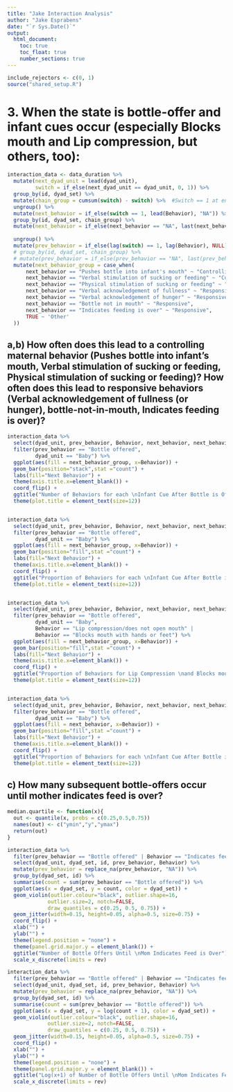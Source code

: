 ```yaml
---
title: "Jake Interaction Analysis"
author: "Jake Esprabens"
date: "`r Sys.Date()`"
output:
  html_document:
    toc: true
    toc_float: true
    number_sections: true
---
```


```r
include_rejectors <- c(0, 1)
source("shared_setup.R")
```

# 3. When the state is bottle-offer and infant cues occur (especially Blocks mouth and Lip compression, but others, too):

```r
interaction_data <- data_duration %>% 
  mutate(next_dyad_unit = lead(dyad_unit),
         switch = if_else(next_dyad_unit == dyad_unit, 0, 1)) %>% 
  group_by(id, dyad_set) %>% 
  mutate(chain_group = cumsum(switch) - switch) %>%  #Switch == 1 at end of group, chain group changes at start of new group
  ungroup() %>% 
  mutate(next_behavior = if_else(switch == 1, lead(Behavior), "NA")) %>% 
  group_by(id, dyad_set, chain_group) %>% 
  mutate(next_behavior = if_else(next_behavior == "NA", last(next_behavior), next_behavior)) %>%
  
  ungroup() %>%
  mutate(prev_behavior = if_else(lag(switch) == 1, lag(Behavior), NULL)) %>%
  # group_by(id, dyad_set, chain_group) %>% 
  # mutate(prev_behavior = if_else(prev_behavior == "NA", last(prev_behavior), prev_behavior))
  mutate(next_behavior_group = case_when(
      next_behavior == "Pushes bottle into infant's mouth" ~ "Controlling",
      next_behavior == "Verbal stimulation of sucking or feeding" ~ "Controlling",
      next_behavior == "Physical stimulation of sucking or feeding" ~ "Controlling",
      next_behavior == "Verbal acknowledgement of fullness" ~ "Responsive",
      next_behavior == "Verbal acknowledgement of hunger" ~ "Responsive",
      next_behavior == "Bottle not in mouth" ~ "Responsive",
      next_behavior == "Indicates feeding is over" ~ "Responsive",
      TRUE ~ 'Other'
  ))
```

## a,b) How often does this lead to a controlling maternal behavior (Pushes bottle into infant's mouth, Verbal stimulation of sucking or feeding, Physical stimulation of sucking or feeding)? How often does this lead to responsive behaviors (Verbal acknowledgement of fullness (or hunger), bottle-not-in-mouth, Indicates feeding is over)?

```r
interaction_data %>%
  select(dyad_unit, prev_behavior, Behavior, next_behavior, next_behavior_group, switch) %>%
  filter(prev_behavior == "Bottle offered",
         dyad_unit == "Baby") %>%
  ggplot(aes(fill = next_behavior_group, x=Behavior)) +
  geom_bar(position="stack",stat ="count") + 
  labs(fill="Next Behavior") +
  theme(axis.title.x=element_blank()) +
  coord_flip() +
  ggtitle("Number of Behaviors for each \nInfant Cue After Bottle is Offered")+
  theme(plot.title = element_text(size=12))


interaction_data %>%
  select(dyad_unit, prev_behavior, Behavior, next_behavior, next_behavior_group, switch) %>%
  filter(prev_behavior == "Bottle offered",
         dyad_unit == "Baby") %>%
  ggplot(aes(fill = next_behavior_group, x=Behavior)) +
  geom_bar(position="fill",stat ="count") + 
  labs(fill="Next Behavior") +
  theme(axis.title.x=element_blank()) +
  coord_flip() +
  ggtitle("Proportion of Behaviors for each \nInfant Cue After Bottle is Offered")+
  theme(plot.title = element_text(size=12))


interaction_data %>%
  select(dyad_unit, prev_behavior, Behavior, next_behavior, next_behavior_group, switch) %>%
  filter(prev_behavior == "Bottle offered",
         dyad_unit == "Baby",
         Behavior == "Lip compression/does not open mouth" |
         Behavior == "Blocks mouth with hands or feet") %>%
  ggplot(aes(fill = next_behavior_group, x=Behavior)) +
  geom_bar(position="fill",stat ="count") + 
  labs(fill="Next Behavior") +
  theme(axis.title.x=element_blank()) +
  coord_flip() +
  ggtitle("Proportion of Behaviors for Lip Compression \nand Blocks mouth After Bottle is Offered")+
  theme(plot.title = element_text(size=12))


interaction_data %>%
  select(dyad_unit, prev_behavior, Behavior, next_behavior, next_behavior_group, switch) %>%
  filter(prev_behavior == "Bottle offered",
         dyad_unit == "Baby") %>%
  ggplot(aes(fill = next_behavior, x=Behavior)) +
  geom_bar(position="fill",stat ="count") + 
  labs(fill="Next Behavior") +
  theme(axis.title.x=element_blank()) +
  coord_flip() +
  ggtitle("Proportion of Behaviors for each \nInfant Cue After Bottle is Offered")+
  theme(plot.title = element_text(size=12))
```

## c) How many subsequent bottle-offers occur until mother indicates feed is over?

```r
median.quartile <- function(x){
  out <- quantile(x, probs = c(0.25,0.5,0.75))
  names(out) <- c("ymin","y","ymax")
  return(out) 
}

interaction_data %>%
  filter(prev_behavior == "Bottle offered" | Behavior == "Indicates feeding is over") %>%
  select(dyad_unit, dyad_set, id, prev_behavior, Behavior) %>%
  mutate(prev_behavior = replace_na(prev_behavior, "NA")) %>%
  group_by(dyad_set, id) %>%
  summarise(count = sum(prev_behavior == "Bottle offered")) %>%
  ggplot(aes(x = dyad_set, y = count, color = dyad_set)) +
  geom_violin(outlier.colour="black", outlier.shape=16,
             outlier.size=2, notch=FALSE,
             draw_quantiles = c(0.25, 0.5, 0.75)) +
  geom_jitter(width=0.15, height=0.05, alpha=0.5, size=0.75) +
  coord_flip() + 
  xlab("") + 
  ylab("") + 
  theme(legend.position = "none") +
  theme(panel.grid.major.y = element_blank()) +
  ggtitle("Number of Bottle Offers Until \nMom Indicates Feed is Over") +
  scale_x_discrete(limits = rev)

interaction_data %>%
  filter(prev_behavior == "Bottle offered" | Behavior == "Indicates feeding is over") %>%
  select(dyad_unit, dyad_set, id, prev_behavior, Behavior) %>%
  mutate(prev_behavior = replace_na(prev_behavior, "NA")) %>%
  group_by(dyad_set, id) %>%
  summarise(count = sum(prev_behavior == "Bottle offered")) %>%
  ggplot(aes(x = dyad_set, y = log(count + 1), color = dyad_set)) +
  geom_violin(outlier.colour="black", outlier.shape=16,
             outlier.size=2, notch=FALSE,
             draw_quantiles = c(0.25, 0.5, 0.75)) +
  geom_jitter(width=0.15, height=0.05, alpha=0.5, size=0.75) +
  coord_flip() + 
  xlab("") + 
  ylab("") + 
  theme(legend.position = "none") +
  theme(panel.grid.major.y = element_blank()) +
  ggtitle("Log(x+1) of Number of Bottle Offers Until \nMom Indicates Feed is Over") +
  scale_x_discrete(limits = rev)
```

